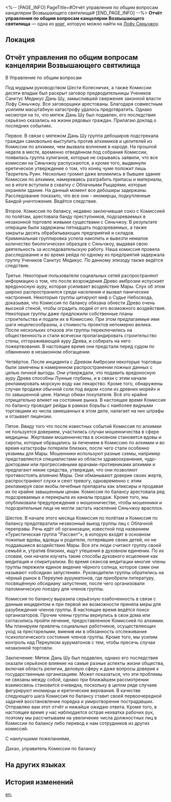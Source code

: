 <%-- [PAGE_INFO]
PageTitle=#Отчёт управления по общим вопросам канцелярии Возвышающего святилища#
[END_PAGE_INFO] --%>
{{Дополнить}}
{{Книга Инфобокс
|id           = 272
|partIds      = 190522
|Название     = 
|Изображение  = Иконка рукописи с Лофу Сяньчжоу.png
|Мир          = Лофу Сяньчжоу
|Томов        = 1
|Автор        = <!--нужно добавить-->
|Описание     = Отчёт из канцелярии Возвышающего святилища о недавно проведённых работах.
|Том1         = {{tx}}
|Источник1    = {{tx|Отсутствует источник}}
|Персонажи    = 
|Фракции      = 
}}
'''Отчёт управления по общим вопросам канцелярии Возвышающего святилища''' — одна из [[Книги|книг]], которую можно найти на [[Лофу Сяньчжоу]].

==Локация==
{{Отметка карты|<!--название карты-->|<!--id отметки-->}}

==Отчёт управления по общим вопросам канцелярии Возвышающего святилища==
В Управление по общим вопросам

Под мудрым руководством Шести Колесничих, а также Комиссии десяти владык был раскрыт заговор предводительницы Учеников Санктус Медикус Дань Шу, замыслившей свержение законной власти Лофу Сяньчжоу. Все заговорщики арестованы. Благодаря совместным усилиям масштабную катастрофу удалось предотвратить. Однако несмотря на то, что мятеж Дань Шу был подавлен, его последствия серьёзно сказались на жизни рядовых граждан. Прилагаю доклад о последних событиях.

Первое. В связи с мятежом Дань Шу группа дебоширов подстрекала граждан самовольно выступить против алхимиков и целителей из Комиссии по алхимии, чем вызвала волнения в народе. На прошлой неделе в месте, временно отведённом под собрания Комиссии, появилась группа хулиганов, которые не скрываясь заявили, что все комиссии на Сяньчжоу распускаются, а кроме того, выдвинули еретическое утверждение о том, что конец чуме положит лишь Творитель Руин. Несколько громил даже вломились в бывшее здание Комиссии по алхимии, намереваясь разграбить припасы и материалы, но в итоге вступили в схватку с Облачными Рыцарями, которые охраняли здание. На данный момент все дебоширы задержаны. Расследование показало, что все они - иномирцы, подкупленные Бандой уничтожения. Ведётся следствие.

Второе. Комиссия по балансу, недавно заключившая союз с Комиссией по полётам, арестовала банду преступников, подозреваемых в незаконной торговле живыми существами с Сяньчжоу. В результате операции были задержаны пятнадцать подозреваемых, а также закрыты десять обрабатывающих предприятий и складов. Криминальная группировка успела накопить и вывезти немалое количество биологических образцов с Сяньчжоу, выдавая свою деятельность за исследовательскую работу. Наша комиссия провела расследование и во время рейда по одному из предприятий задержала группу Учеников Санктус Медикус. По данному эпизоду также ведётся следствие.

Третье. Некоторые пользователи социальных сетей распространяют информацию о том, что после возрождения Древо амброзии испускает вредоносную ауру, которая усиливает воздействие Мары. Слух об этом широко распространился среди населения и вызвал панические настроения. Некоторые группы цитируют миф о Судье Небосвода, доказывая, что Комиссия по балансу обязана обнести Древо очень высокой стеной, чтобы оградить людей от его возможного воздействия. Некоторые группы даже предложили собственные планы строительства и подали их в Комиссию. При этом предлагаемые ими шаги нецелесообразны, а стоимость проектов непомерно велика. После нескольких отказов эти группы переключились на общественность и стали всячески пропагандировать строительство стены, отгораживающей ауру Древа, и собирать на него пожертвования. В настоящее время они предстали перед судом по обвинению в незаконном обогащении.

Четвёртое. После инцидента с Древом Амброзии некоторые торговцы были замечены в намеренном распространении ложных данных с целью личной выгоды. Они утверждали, что подавить вредоносную ауру Древа способны Лунные глубины, и в связи с этим начали рекламировать морскую воду как лекарство. Кроме того, обнаружены случаи продажи обычной соли под видом «соли из древних морей» и по завышенной цене. Налицо обман покупателя. Всё это крайне отрицательно влияет на состояние рынка. В настоящее время Комиссия по балансу проводит рейды в рамках борьбы с наиболее видными торговцами из числа замешанных в этом деле, налагает на них штрафы и отзывает лицензии.

Пятое. Ввиду того что после известных событий Комиссия по алхимии не пользуется доверием, участились случаи мошенничества в сфере медицины. Жертвами мошенничества в основном становятся вдовы и сироты, которые обращались за лечением в Комиссию по алхимии и во время катастрофы потеряли близких, после чего стали особенно уязвимы для Мары. Мошенники используют разные схемы, например представляются специалистами из области здравоохранения, чудо-докторами или прогрессивными врачами-противниками алхимии и предлагают некие средства, утверждая, что они позволяют противостоять влиянию Мары. Они обманывают доверие своих жертв, распространяют слухи и сеют тревогу, одновременно с этим рекламируя свои якобы лечебные препараты как эликсиры и продавая их по крайне завышенным ценам. Комиссия по балансу арестовала ряд подозреваемых и перекрыла их каналы продаж. Кроме того, мы опубликовали предупреждения о мошенничестве, чтобы мошенники и подозрительные лица не могли застать население Сяньчжоу врасплох.

Шестое. В начале этого месяца Комиссия по полётам и Комиссия по балансу предотвратили незаконный выезд группы лиц с Облачной переправы. Речь идёт об организации, известной под названием «Туристическая группа "Рассвет"», в которую входят в основном пожилые вдовы, вдовцы и родители, потерявшие своих детей, но не поддавшиеся воздействию Мары. Все эти люди считают группу своей семьёй и, утратив близких, ищут утешения в духовном единении. По их словам, они начали изучать такие способы духовного исцеления как медитация и спиритуализм. Во время сеансов медитации многие члены группы пережили единое видение чёрного солнца, которое сами они называют «обсидиан запустения». Руководители группы обратились на чёрный рынок в Переулке ауруматонов, где приобрели литературу, посвящённую обсидиану запустения, после чего организовали паломническую поездку для членов группы.

Комиссия по балансу выразила серьёзную озабоченность в связи с данным инцидентом и при первой же возможности приняла меры для разубеждения членов группы. В настоящее время ведётся поиск организаторов. Прочие члены группы вернулись в свои дома или согласились пройти лечение, предоставленное Комиссией по алхимии. Мы планируем привлечь социальных работников, осуществляющих уход за престарелыми, вменив им в обязанность отслеживание психологического состояния членов группы. Кроме того, мы усилим контроль над Переулком ауруматонов с тем, чтобы пресечь случаи незаконной торговли.


Заключение: Мятеж Дань Шу был подавлен, однако его последствия оказали серьёзное влияние на самые разные аспекты жизни общества, включая область религии, деловую сферу и даже вопросы доверия к государственным организациям. Может показаться, что эти проблемы не связаны между собой, однако при ближайшем рассмотрении взаимосвязь становится очевидна, поскольку в целом ряде случаев фигурируют иномирцы и еретические верования. В качестве следующего шага Комиссия по балансу ставит своей первоочередной задачей восстановление порядка и умиротворение пострадавших. Отправляю вам этот отчёт и нижайше ожидаю ответа. Кроме того, в настоящее время у нас наблюдается острая нехватка рабочих рук, поэтому мы рассчитываем на увеличение числа должностных лиц в Комиссии по балансу либо перевод к нам сотрудников из других комиссий.

С наилучшими пожеланиями,

<div align="left">Дахао, управитель Комиссии по балансу</div>

==На других языках==
{{На других языках
|en   = Exalting Sanctum Chancery Report to the General Affairs Office
|zhs  = 长乐天公廨报总务厅案呈
|zht  = 長樂天公廨報總務廳案呈
|ja   = 長楽天官衙が総務庁に提出した報告書
|ko   = 장낙천 관청에서 총무청에 올린 보고
|es   = Informe del Sánctum de la Exaltación a la Oficina de Asuntos Generales
|fr   = Rapport de la chancellerie du Sanctuaire de l'exaltation au Bureau des affaires générales
|ru   = Отчёт управления по общим вопросам канцелярии Возвышающего святилища
|th   = รายงานสำนักงานกิจการทั่วไป Exalting Sanctum
|vi   = Tờ Trình Văn Phòng Tổng Vụ Công Đường Trường Lạc Thiên
|de   = Bericht des Büros für allgemeine Angelegenheiten der Kanzlei des Erhabenen Heiligtums
|id   = Laporan Kantor Layanan Publik Exalting Sanctum
|pt   = Relatório da Chancelaria do Santuário Glorificado ao Escritório de Assuntos Gerais
}}

==История изменений==
{{История изменений|3.5}}

[[en:]]
